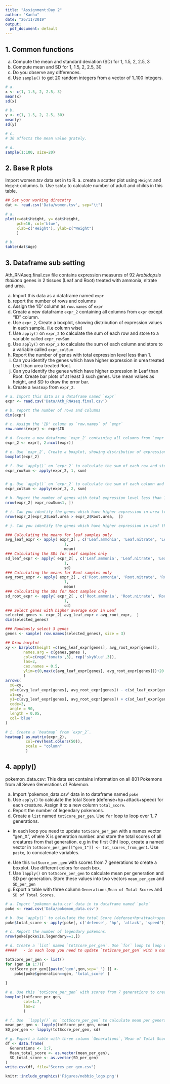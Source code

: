 ```yaml
---
title: "Assignment:Day 2"
author: "Kanhu"
date: "26/11/2019"
output:
  pdf_document: default
---
```


## 1. Common functions
a. Compute the mean and standard deviation (SD) for 1, 1.5, 2, 2.5, 3
b. Compute mean and SD for 1, 1.5, 2, 2.5, 30
c. Do you observe any differences.
d. Use `sample()` to get 20 random integers from a vector of 1..100 integers.

```r
# a. 
x <- c(1, 1.5, 2, 2.5, 3)
mean(x)
sd(x)

# b.
y <- c(1, 1.5, 2, 2.5, 30)
mean(y)
sd(y)

# c.
# 30 affects the mean value grately. 

# d. 
sample(1:100, size=20)

```


## 2. Base R plots
Import women.tsv data set in to R.
a. create a scatter plot using `Height` and `Weight` columns.
b. Use `table` to calculate number of adult and childs in this table. 

```r
## Set your working direcotry
dat <- read.csv('Data/women.tsv', sep="\t")

# a. 
plot(x=dat$Height, y= dat$Height,
     pch=16, col='blue',
     xlab=c('Height'), ylab=c("Weight")
     )

# b. 
table(dat$Age)

```

## 3. Dataframe sub setting
Ath_RNAseq.final.csv file contains expression measures of 92 <i>Arabidopsis thaliana</i> genes in 2 tissues (Leaf and Root) treated with ammonia, nitrate and urea.

a. Import this data as a dataframe named `expr`
b. report the number of rows and columns
c. Assign the 'ID' column as `row.names` of `expr`
d. Create a new dataframe `expr_2` containing all columns from `expr` except "ID" column.
e. Use `expr_2`, Create a boxplot, showing distribution of expression values in each sample. (i.e column wise)
f. Use `apply()` on `expr_2` to calculate the sum of each row and store to a variable called `expr_rowSum`
g. Use `apply()` on `expr_2` to calculate the sum of each column and store to a variable called `expr_colSum`
h. Report the number of genes with total expression level less than 1.
i. Can you identify the genes which have higher expression in urea treated Leaf than urea treated Root. 
j. Can you identify the genes which have higher expression in Leaf than Root. Create bar plots of at least 3 such genes. Use mean values as height, and SD to draw the error bar. 
i. Create a `heatmap` from `expr_2`.

```r
# a. Import this data as a dataframe named `expr`
expr <- read.csv('Data/Ath_RNAseq.final.csv')

# b. report the number of rows and columns
dim(expr)

# c. Assign the 'ID' column as `row.names` of `expr`
row.names(expr) <- expr$ID

# d. Create a new dataframe `expr_2` containing all columns from `expr` except "ID" column.
expr_2 <- expr[, 2:ncol(expr)]

# e. Use `expr_2`, Create a boxplot, showing distribution of expression values in each sample. (i.e column wise)
boxplot(expr_2)

# f. Use `apply()` on `expr_2` to calculate the sum of each row and store to a variable called `expr_rowSum`
expr_rowSum <- apply(expr_2, 1, sum)


# g. Use `apply()` on `expr_2` to calculate the sum of each column and store to a variable called `expr_colSum`
expr_colSum <- apply(expr_2, 2, sum)

# h. Report the number of genes with total expression level less than 1.
nrow(expr_2[ expr_rowSum<1, ])

# i. Can you identify the genes which have higher expression in urea treated Leaf than urea treated Root. 
nrow(expr_2[expr_2$Leaf.urea > expr_2$Root.urea,  ])

# j. Can you identify the genes which have higher expression in Leaf than Root. Create bar plots of at least 3 such genes. Use mean values as height, and SD to draw the error bar. 

### Calculating the means for leaf samples only
avg_leaf_expr <- apply( expr_2[ , c('Leaf.ammonia', 'Leaf.nitrate', 'Leaf.urea')],
                          1,
                          mean)
### Calculating the SDs for leaf samples only
sd_leaf_expr <- apply( expr_2[ , c('Leaf.ammonia', 'Leaf.nitrate', 'Leaf.urea')],
                          1,
                          sd)
### Calculating the means for Root samples only
avg_root_expr <- apply( expr_2[ , c('Root.ammonia', 'Root.nitrate', 'Root.urea')],
                          1,
                          mean)
### Calculating the SDs for Root samples only
sd_root_expr <- apply( expr_2[ , c('Root.ammonia', 'Root.nitrate', 'Root.urea')],
                          1,
                          sd)
### Select genes with higher average expr in Leaf
selected_genes <- expr_2[ avg_leaf_expr > avg_root_expr,  ]
dim(selected_genes)

### Randomsly select 3 genes 
genes <- sample( row.names(selected_genes), size = 3)

## Draw barplot 
xy <- barplot(height =c(avg_leaf_expr[genes], avg_root_expr[genes]),
        names.arg = c(genes,genes ),
        col=c(rep('tomato',3), rep('skyblue',3)),
        las=2,
        cex.names = 0.5,
        ylim=c(0,max(c(avg_leaf_expr[genes], avg_root_expr[genes]))+20 )
        ) 
arrows(
  x0=xy,
  y0=c(avg_leaf_expr[genes], avg_root_expr[genes]) - c(sd_leaf_expr[genes], sd_root_expr[genes]),
  x1=xy,
  y1=c(avg_leaf_expr[genes], avg_root_expr[genes]) + c(sd_leaf_expr[genes], sd_root_expr[genes]),
  code=3,
  angle = 90,
  length = 0.05,
  col='blue'
)

# i. Create a `heatmap` from `expr_2`.
heatmap( as.matrix(expr_2),
         col=rev(heat.colors(50)), 
         scale = "column"
         )

```


## 4. apply()
pokemon_data.csv: This data set contains information on all 801 Pokemons from all Seven Generations of Pokemon.

a. Import 'pokemon_data.csv' data in to dataframe named `poke`
b. Use `apply()` to calculate the total Score (defense+hp+attack+speed) for each creature. Assign it to a new column `total_score`.
c. Report the number of legendary pokemons.
d. Create a `list` named `totScore_per_gen`. Use `for` loop to loop over 1..7 generations. 
  - in each loop you need to update `totScore_per_gen` with a names vector "gen_X", where X is generation number. and store the total scores of all creatures from that generation. e.g in the first (1th) loop, create a named vector in `totScore_per_gen[["gen_1"]] <- tot_scores_from_gen1`. Use `paste`, to concatenate variables. 
e. Use this `totScore_per_gen` with scores from 7 generations to create a boxplot. Use different colors for each box. 
f. Use  `lapply()` on `totScore_per_gen` to calculate mean per generation and SD per generation. Store these values into two vectors `mean_per_gen` and `SD_per_gen`
g. Export a table with three column `Generations`,`Mean of Total Scores` and `SD of Total Scores`. 

```r
# a. Import 'pokemon_data.csv' data in to dataframe named `poke`
poke <- read.csv('Data/pokemon_data.csv')

# b. Use `apply()` to calculate the total Score (defense+hp+attack+speed) for each creature. Assign it to a new column `total_score`.
poke$total_score <- apply(poke[, c('defense', 'hp', 'attack', 'speed')], 1, sum)

# c. Report the number of legendary pokemons.
nrow(poke[poke$Is.legendary==1,])

# d. Create a `list` named `totScore_per_gen`. Use `for` loop to loop over 1..7 generations. 
#####   - in each loop you need to update `totScore_per_gen` with a names vector "gen_X", where X is generation number. and store the total scores of all creatures from that generation. e.g in the first (1th) loop, create a named vector in `totScore_per_gen[["gen_1"]] <- tot_scores_from_gen1`. Use `paste`, to concatenate variables. 

totScore_per_gen <- list()
for (gen in 1:7){
  totScore_per_gen[[paste('gen',gen,sep='_') ]] <- 
    poke[poke$generation==gen, 'total_score' ]
  
}

# e. Use this `totScore_per_gen` with scores from 7 generations to create a boxplot. Use different colors for each box. 
boxplot(totScore_per_gen, 
        col=1:7,
        las=2
        )

# f. Use  `lapply()` on `totScore_per_gen` to calculate mean per generation and SD per generation. Store these values into two vectors `mean_per_gen` and `SD_per_gen`
mean_per_gen <- lapply(totScore_per_gen, mean)
SD_per_gen <- lapply(totScore_per_gen, sd)

# g. Export a table with three column `Generations`,`Mean of Total Scores` and `SD of Total Scores`. 
df <- data.frame(
  Generations <- 1:7,
  Mean_total_score <- as.vector(mean_per_gen),
  SD_total_score <- as.vector(SD_per_gen)
)
write.csv(df, file="Scores_per_gen.csv")

```


```r
knitr::include_graphics('Figures/nebbio_logo.png')
```